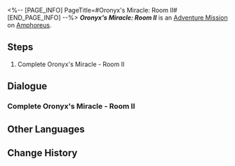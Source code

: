 <%-- [PAGE_INFO]
PageTitle=#Oronyx's Miracle: Room II#
[END_PAGE_INFO] --%>
{{Stub|Dialogue.}}
{{Mission Infobox
|id            = 8030143
|title         = 
|image         = <!--Mission Oronyx's Miracle Room II.png-->
|type          = Adventure
|event_name    = 
|chapter       = 
|requirements  = {{subst:void|<!--Unknown: {"Type":"Manual"}-->}}
|summary       = <!--official mission summary from Fate's Atlas-->
|characters    = Trailblazer
|startLocation = [[Amphoreus]] - [[Oronyx's Miracle: Room II]]
|world         = Amphoreus
|area          = Oronyx's Miracle: Room II
|prev          = 
|next          = 
|rewards       = 
}}
'''''Oronyx's Miracle: Room II''''' is an [[Adventure Mission]] on [[Amphoreus]].

==Steps==
# Complete Oronyx's Miracle - Room II

<!--
==Gameplay Notes==

--><!--
==Trial Character==

-->
==Dialogue==
{{Stub Dialogue}}
===Complete Oronyx's Miracle - Room II{{subst:void|<!--803014301-->}}===
{{Mission Description|type=adventure|location=Oronyx's Miracle: Room II|Every room in the hypogeum is protected by a seal, with this one bound by Oronyx's Miracle. Only by solving its mystery can one proceed onward.}}
{{Dialogue Start}}
:{{tx}}
{{Dialogue End}}

==Other Languages==
{{Other Languages
|en   = Oronyx's Miracle: Room II
|zhs  = 欧洛尼斯奇迹-房间Ⅱ
|zht  = 歐洛尼斯奇跡-房間Ⅱ
|ja   = オロニクスの神跡：部屋II
|ko   = 오로닉스의 기적-방Ⅱ
|es   = Milagro de Oronix: sala II
|fr   = Salle II du Miracle d'Oronyx
|ru   = Чудо Оронис II
|th   = ปาฏิหาริย์ Oronyx: ห้อง II
|vi   = Kỳ Tích Của Oronyx: Phòng II
|de   = Oronyx’ Wunder: Raum II
|id   = Keajaiban Oronyx: Ruangan II
|pt   = Milagre de Oronyx: Sala II
}}

==Change History==
{{Change History|3.0}}
